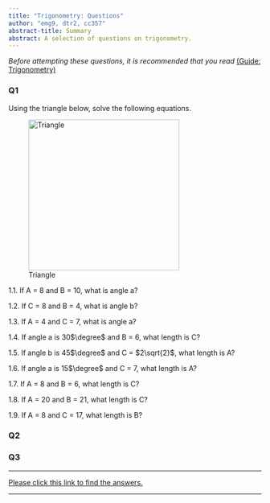 ```yaml
---
title: "Trigonometry: Questions"
author: "emg9, dtr2, cc357"
abstract-title: Summary
abstract: A selection of questions on trigonometry.
---
```


*Before attempting these questions, it is recommended that you read* [(Guide: Trigonometry)](trigonometry.qmd)


### Q1 {-}

Using the triangle below, solve the following equations.

![Triangle](triangle.png){width=300}

1.1.  If A = 8 and B = 10, what is angle a?

1.2.  If C = 8 and B = 4, what is angle b?

1.3.  If A = 4 and C = 7, what is angle a?

1.4.  If angle a is 30$\degree$ and B = 6, what length is C?

1.5.  If angle b is 45$\degree$ and C = $2\sqrt{2}$, what length is A?

1.6.  If angle a is 15$\degree$ and C = 7, what length is A?

1.7.  If A = 8 and B = 6, what length is C?

1.8.  If A = 20 and B = 21, what length is C?

1.9.  If A = 8 and C = 17, what length is B?

### Q2 {-}


### Q3 {-}



---

[Please click this link to find the answers.](as-trigonometry.qmd)

---




